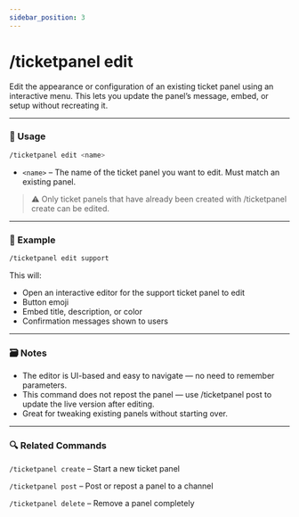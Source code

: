 ```yaml
---
sidebar_position: 3
---
```


# /ticketpanel edit

Edit the appearance or configuration of an existing ticket panel using an interactive menu. This lets you update the panel’s message, embed, or setup without recreating it.

<hr className="md-divider-gradient" />

### 💬 Usage
```bash
/ticketpanel edit <name>
```
- `<name>` – The name of the ticket panel you want to edit. Must match an existing panel.
> ⚠️ Only ticket panels that have already been created with /ticketpanel create can be edited.

<hr className="md-divider-gradient" />

### 📌 Example
```bash
/ticketpanel edit support
```
This will:
- Open an interactive editor for the support ticket panel to edit
- Button emoji
- Embed title, description, or color
- Confirmation messages shown to users

<hr className="md-divider-gradient" />

### 🗃️ Notes
- The editor is UI-based and easy to navigate — no need to remember parameters.
- This command does not repost the panel — use /ticketpanel post to update the live version after editing.
- Great for tweaking existing panels without starting over.

<hr className="md-divider-gradient" />

### 🔍 Related Commands
`/ticketpanel create` – Start a new ticket panel

`/ticketpanel post` – Post or repost a panel to a channel

`/ticketpanel delete` – Remove a panel completely
